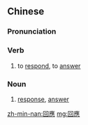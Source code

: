 {{also|回应}}
==Chinese==
{{zh-forms|s=回应}}

===Pronunciation===
{{zh-pron
|m=huíyìng
|c=wui4 jing3
|mn=kh:hôe-èng/tp:hê-èng
|cat=v,n
}}

===Verb===
{{zh-verb}}

# to [[respond]], to [[answer]]

===Noun===
{{zh-noun}}

# [[response]], [[answer]]

[[zh-min-nan:回應]]
[[mg:回應]]